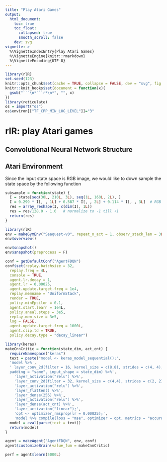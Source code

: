 ```yaml
---
title: "Play Atari Games"
output:
  html_document:
    toc: true
    toc_float:
      collapsed: true
      smooth_scroll: false
    dev: svg
vignette: >
  %\VignetteIndexEntry{Play Atari Games}
  %\VignetteEngine{knitr::rmarkdown}
  %\VignetteEncoding{UTF-8}
---
```


```r
library(rlR)
set.seed(123)
knitr::opts_chunk$set(cache = TRUE, collapse = FALSE, dev = "svg", fig.height = 3.5)
knitr::knit_hooks$set(document = function(x){
  gsub("```\n*```r*\n*", "", x)
})
library(reticulate)
os = import("os")
os$environ[["TF_CPP_MIN_LOG_LEVEL"]]="3"
```

# rlR: play Atari games

## Convolutional Neural Network Structure

## Atari Environment
Since the input state space is RGB image, we would like to down sample the state space by the following function
```r
subsample = function(state) {
  I = state[seq(30L, 210L, 3L), seq(1L, 160L, 2L), ]
  I = 0.299 * I[, , 1L] + 0.587 * I[, , 2L] + 0.114 * I[, , 3L]  # RGB to gray formula
  res = array_reshape(I, c(dim(I), 1L))
  res = res/128.0 - 1.0   # normalize to -1 till +1
  return(res)
}
```


```r
library(rlR)
env = makeGymEnv("Seaquest-v0", repeat_n_act = 1, observ_stack_len = 3L, state_preprocess = list(fun = subsample))
env$overview()
```

```r
env$snapshot()
env$snapshot(preprocess = F)
```

```r
conf = getDefaultConf("AgentFDQN")
conf$set(replay.batchsize = 32, 
  replay.freq = 4L, 
  console = TRUE, 
  agent.lr.decay = 1, 
  agent.lr = 0.00025, 
  agent.update.target.freq = 1e4,
  replay.memname = "UniformStack", 
  render = TRUE, 
  policy.minEpsilon = 0.1, 
  agent.start.learn = 1e4L, 
  policy.aneal.steps = 3e5,
  replay.mem.size = 3e5, 
  log = FALSE, 
  agent.update.target.freq = 1000L, 
  agent.clip.td = TRUE, 
  policy.decay.type = "decay_linear")
```


```r
library(keras)
makeCnnCritic = function(state_dim, act_cnt) {
  requireNamespace("keras")
  text = paste("model <- keras_model_sequential();",
  'model %>%',
  ' layer_conv_2d(filter = 16, kernel_size = c(8,8), strides = c(4, 4), 
  padding = "same", input_shape = state_dim) %>%',
    'layer_activation("relu") %>%',
    'layer_conv_2d(filter = 32, kernel_size = c(4,4), strides = c(2, 2)) %>%',
    'layer_activation("relu") %>%',
    'layer_flatten() %>%',
    'layer_dense(256) %>%',
    'layer_activation("relu") %>%',
    'layer_dense(act_cnt) %>%',
    'layer_activation("linear");',
    'opt <- optimizer_rmsprop(lr = 0.00025);',
    'model %>% compile(loss = "mse", optimizer = opt, metrics = "accuracy")')
  model = eval(parse(text = text))
  return(model)
}
```

```r
agent = makeAgent("AgentFDQN", env, conf)
agent$customizeBrain(value_fun = makeCnnCritic)
```

```r
perf = agent$learn(5000L)
```
